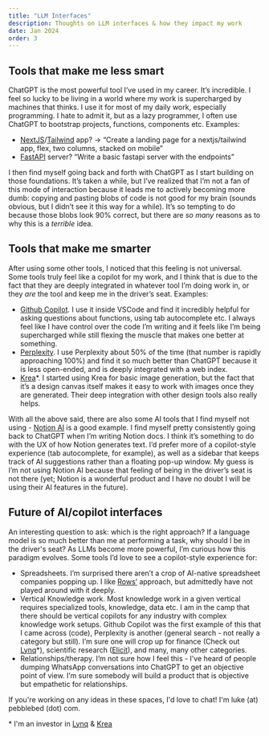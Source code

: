 ```yaml
---
title: "LLM Interfaces"
description: Thoughts on LLM interfaces & how they impact my work
date: Jan 2024
order: 3
---
```


## Tools that make me less smart

ChatGPT is the most powerful tool I’ve used in my career. It’s incredible. I feel so lucky to be living in a world where my work is supercharged by machines that thinks. I use it for most of my daily work, especially programming. I hate to admit it, but as a lazy programmer, I often use ChatGPT to bootstrap projects, functions, components etc. Examples:

- [NextJS](https://nextjs.org)/[Tailwind](https://tailwindcss.com) app? -> “Create a landing page for a nextjs/tailwind app, flex, two columns, stacked on mobile”
- [FastAPI](https://fastapi.tiangolo.com/) server? “Write a basic fastapi server with the endpoints”

I then find myself going back and forth with ChatGPT as I start building on those foundations. It’s taken a while, but I’ve realized that I’m not a fan of this mode of interaction because it leads me to actively becoming more dumb: copying and pasting blobs of code is not good for my brain (sounds obvious, but I didn’t see it this way for a while). It’s so tempting to do because those blobs look 90% correct, but there are _so many_ reasons as to why this is a _terrible_ idea.

## Tools that make me smarter

After using some other tools, I noticed that this feeling is not universal. Some tools truly feel like a copilot for my work, and I think that is due to the fact that they are deeply integrated in whatever tool I’m doing work in, or they _are_ the tool and keep me in the driver’s seat. Examples:

- [Github Copilot](https://github.com/features/copilot). I use it inside VSCode and find it incredibly helpful for asking questions about functions, using tab autocomplete etc. I always feel like I have control over the code I’m writing and it feels like I’m being supercharged while still flexing the muscle that makes one better at something.
- [Perplexity](https://perplexity.ai). I use Perplexity about 50% of the time (that number is rapidly approaching 100%) and find it so much better than ChatGPT because it is less open-ended, and is deeply integrated with a web index.
- [Krea](https://krea.ai)\*. I started using Krea for basic image generation, but the fact that it’s a design canvas itself makes it easy to work with images once they are generated. Their deep integration with other design tools also really helps.

With all the above said, there are also some AI tools that I find myself not using - [Notion AI](https://www.notion.so/product/ai) is a good example. I find myself pretty consistently going back to ChatGPT when I’m writing Notion docs. I think it’s something to do with the UX of how Notion generates text. I’d prefer more of a copilot-style experience (tab autocomplete, for example), as well as a sidebar that keeps track of AI suggestions rather than a floating pop-up window. My guess is I’m not using Notion AI because that feeling of being in the driver’s seat is not there (yet; Notion is a wonderful product and I have no doubt I will be using their AI features in the future).

## Future of AI/copilot interfaces

An interesting question to ask: which is the right approach? If a language model is so much better than me at performing a task, why should I be in the driver's seat? As LLMs become more powerful, I’m curious how this paradigm evolves. Some tools I’d love to see a copilot-style experience for:

- Spreadsheets. I’m surprised there aren’t a crop of AI-native spreadsheet companies popping up. I like [Rows’](https://rows.com/ai) approach, but admittedly have not played around with it deeply.
- Vertical Knowledge work. Most knowledge work in a given vertical requires specialized tools, knowledge, data etc. I am in the camp that there should be vertical copilots for any industry with complex knowledge work setups. Github Copilot was the first example of this that I came across (code), Perplexity is another (general search - not really a category but still). I’m sure one will crop up for finance (Check out [Lynq](https://lynq.ai)\*), scientific research ([Elicit](https://elicit.com)), and many, many other categories.
- Relationships/therapy. I’m not sure how I feel this - I’ve heard of people dumping WhatsApp conversations into ChatGPT to get an objective point of view. I’m sure somebody will build a product that is objective but empathetic for relationships.

If you're working on any ideas in these spaces, I'd love to chat! I'm luke (at) pebblebed (dot) com.

\* I'm an investor in [Lynq](https://lynq.ai) & [Krea](https://krea.ai)
